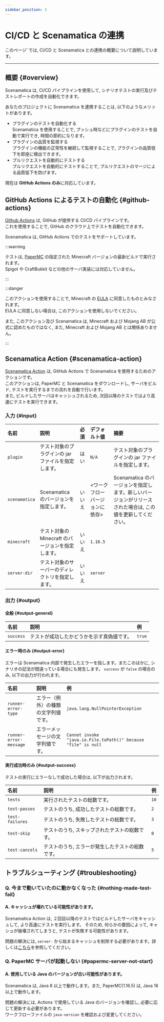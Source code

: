 ```yaml
---
sidebar_position: 3
---
```



# CI/CD と Scenamatica の連携

このページﾞでは,  CI/CD と Scenamatica との連携の概要について説明しています。

---

## 概要  {#overview}

Scenamatica は, CI/CD パイプラインを使用して, シナリオテストの実行及びテストレポートの作成を自動化できます。  

あなたのプロジェクトに Scenamatica を連携することは, 以下のようなメリットがあります。

+ プラグインのテストを自動化する  
  Scenamatica を使用することで, プッシュ時などにプラグインのテストを自動で実行でき, 時間の節約になります。
+ プラグインの品質を監視する  
  プラグインの機能の正常性を継続して監視することで, プラグインの品質低下を即座に検出できます。
+ プルリクエストを自動的にテストする  
  プルリクエストを自動的にテストすることで, プルリクエストのマージによる品質低下を防げます。

現在は **GitHub Actions のみ**に対応しています。

## GitHub Actions によるテストの自動化 {#github-actions}

[Github Actions](https://github.co.jp/features/actions) は, GitHub が提供する CI/CD パイプラインです。  
これを使用することで,  GitHub のクラウド上でテストを自動化できます。

Scenamatica は,  GitHub Actions でのテストをサポートしています。

:::warning

テストは,  [PaperMC](https://papermc.io/) の指定された Minecraft バージョンの最新ビルドで実行されます。  
Spigot や CraftBukkit などの他のサーバ実装には対応していません。

:::

:::danger

このアクションを使用することで,  Minecraft の [EULA](https://account.mojang.com/documents/minecraft_eula) に同意したものとみなされます。  
EULA に同意しない場合は, このアクションを使用しないでください。
 
また, このアクション及び Scenamatica は,  Minecraft および Mojang AB が公式に認めたものではなく, また, Minecraft および Mojang AB とは関係ありません。

:::

<BelowDocument docId="getting-started/tutorials/integration/automation-with-github-actions"
               label="チュートリアル： GitHub Actions でテストを自動化する" 
               tutorial
/>

## Scenamatica Action {#scenamatica-action}

[Scenamatica Action](https://github.com/TeamKun/scenamatica-action) は,  GitHub Actions で Scenamatica を使用するためのアクションです。  
このアクションは,  PaperMC と Scenamatica をダウンロードし, サーバをビルド, テストを実行するまでの流れを自動で行います。  
また, ビルドしたサーバはキャッシュされるため, 次回以降のテストではより高速にテストを実行できます。

<BelowDocument docId="getting-started/tutorials/integration/automation-with-github-actions"
               label="チュートリアル： GitHub Actions でテストを自動化する"
               tutorial
/>

### 入力 {#input}

| 名前            | 説明                             | 必須  | デフォルト値            | 摘要                                                         |
|:--------------|:-------------------------------|:----|:------------------|:-----------------------------------------------------------|
| `plugin`      | テスト対象のプラグインの jar ファイルを指定します。   | はい  | `N/A`             | テスト対象のプラグインの jar ファイルを指定します。                               |
| `scenamatica` | Scenamatica のバージョンを指定します。      | いいえ | \<ワークフローバージョンに依存> | Scenamatica のバージョンを指定します。新しいバージョンがリリースされた場合は, この値を更新してください。 |
| `minecraft`   | テスト対象の Minecraft のバージョンを指定します。 | いいえ | `1.16.5`          |                                                            |
| `server-dir`  | テスト対象のサーバーのディレクトリを指定します。       | いいえ | `server`          |                                                            |

### 出力 {#output}

#### 全般 {#output-general}

| 名前        | 説明                    | 例      |
|:----------|:----------------------|:-------|
| `success` | テストが成功したかどうかを示す真偽値です。 | `true` |

#### エラー時のみ {#output-error}

エラーは Scenamatica 内部で発生したエラーを指します。またこのほかに, シナリオの記法が間違っている場合にも発生します。
`success` が `false` の場合のみ, 以下の出力が行われます。

| 名前                     | 説明                 | 例                                                              |
|:-----------------------|:-------------------|:---------------------------------------------------------------|
| `runner-error-type`    | エラー（例外）の種類の文字列値です。 | `java.lang.NullPointerException`                               |
| `runner-error-message` | エラーメッセージの文字列値です。   | `Cannot invoke "java.io.File.toPath()" because "file" is null` |

#### 実行成功時のみ {#output-success}

テストの実行にエラーなしで成功した場合は, 以下が出力されます。

| 名前              | 説明                       | 例    |
|:----------------|:-------------------------|:-----|
| `tests`         | 実行されたテストの総数です。           | `10` |
| `test-passes`   | テストのうち, 成功したテストの総数です。     | `2`  |
| `test-failures` | テストのうち, 失敗したテストの総数です。     | `3`  |
| `test-skip`     | テストのうち, スキップされたテストの総数です。  | `0`  |
| `test-cancels`  | テストのうち, エラーが発生したテストの総数です。 | `5`  |


## トラブルシューティング {#troubleshooting}

### Q. 今まで動いていたのに動かなくなった {#nothing-made-test-fail}

#### A. キャッシュが壊れている可能性があります。

Scenamatica Action は, ２回目以降のテストではビルドしたサーバをキャッシュして, より高速にテストを実行します。
そのため, 何らかの要因によって, キャシュが破壊されてしまうと, テストが失敗する可能性があります。

問題の解決には, `server-` から始まるキャッシュを削除する必要があります。詳しくは[こちら](https://docs.github.com/ja/actions/using-workflows/caching-dependencies-to-speed-up-workflows#deleting-cache-entries)を参照してください。

### Q. PaperMC サーバが起動しない {#papermc-server-not-start}

#### A. 使用している Java のバージョンが古い可能性があります。

Scenamatica は, Java 8 以上で動作します。また,  PaperMC(1.16.5) は, Java 16 以上で動作します。

問題の解決には,  Actions で使用している Java のバージョンを確認し, 必要に応じて更新する必要があります。  
ワークフローファイルの `java-version` を確認および変更してください。

